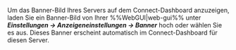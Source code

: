 Um das Banner-Bild Ihres Servers auf dem Connect-Dashboard anzuzeigen, laden Sie ein Banner-Bild von Ihrer %%WebGUI|web-gui%% unter ***Einstellungen → Anzeigeneinstellungen → Banner*** hoch oder wählen Sie es aus. Dieses Banner erscheint automatisch im Connect-Dashboard für diesen Server.
